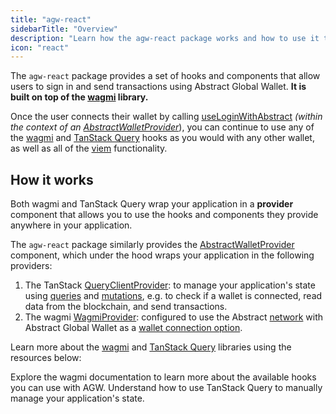 ```yaml
---
title: "agw-react"
sidebarTitle: "Overview"
description: "Learn how the agw-react package works and how to use it to interact with the Abstract Global Wallet."
icon: "react"
---
```


The `agw-react` package provides a set of hooks and components that allow users to sign in and send
transactions using Abstract Global Wallet. **It is built on top of the [wagmi](https://wagmi.sh/) library.**

Once the user connects their wallet by calling [useLoginWithAbstract](/abstract-global-wallet/agw-react/hooks/useLoginWithAbstract.mdx) _(within the context
of an [AbstractWalletProvider](/abstract-global-wallet/agw-react/AbstractWalletProvider.mdx)_),
you can continue to use any of the [wagmi](https://wagmi.sh/) and [TanStack Query](https://tanstack.com/query/latest/docs/framework/react/overview)
hooks as you would with any other wallet, as well as all of the [viem](https://viem.sh/) functionality.

## How it works

Both wagmi and TanStack Query wrap your application in a **provider** component that allows you
to use the hooks and components they provide anywhere in your application.

The `agw-react` package similarly provides the [AbstractWalletProvider](/abstract-global-wallet/agw-react/AbstractWalletProvider.mdx) component,
which under the hood wraps your application in the following providers:

1. The TanStack [QueryClientProvider](https://tanstack.com/query/latest/docs/framework/react/reference/QueryClientProvider):
   to manage your application's state using [queries](https://wagmi.sh/react/guides/tanstack-query) and [mutations](https://wagmi.sh/react/guides/tanstack-query),
   e.g. to check if a wallet is connected, read data from the blockchain, and send transactions.
2. The wagmi [WagmiProvider](https://wagmi.sh/react/api/WagmiProvider): configured to use the Abstract [network](/connect-to-abstract.mdx)
   with Abstract Global Wallet as a [wallet connection option](https://wagmi.sh/react/guides/connect-wallet).

Learn more about the [wagmi](https://wagmi.sh/) and [TanStack Query](https://tanstack.com/query/latest/docs/framework/react/overview)
libraries using the resources below:

<CardGroup cols={2}>
  <Card title="Wagmi Documentation" icon="book" href="https://wagmi.sh/">
    Explore the wagmi documentation to learn more about the available hooks you
    can use with AGW.
  </Card>
  <Card
    title="TanStack Query Docs"
    icon="book"
    href="https://tanstack.com/query/latest/docs/react/overview"
  >
    Understand how to use TanStack Query to manually manage your application's
    state.
  </Card>
</CardGroup>
